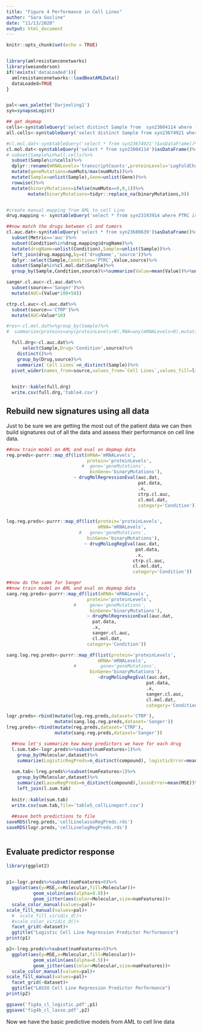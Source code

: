 ```yaml
---
title: "Figure 4 Performance in Cell Lines"
author: "Sara Gosline"
date: "11/13/2020"
output: html_document
---
```


```r
knitr::opts_chunk$set(echo = TRUE)


library(amlresistancenetworks)
library(wesanderson)
if(!exists('dataLoaded')){
  amlresistancenetworks::loadBeatAMLData()
  dataLoaded=TRUE
}


pal<-wes_palette('Darjeeling1')
syn=synapseLogin()

## get depmap
cells<-syn$tableQuery('select distinct Sample from  syn23004114 where ( LogFoldChange<>0 AND transcriptCounts<>0)')$asDataFrame()$Sample
all.cells<-syn$tableQuery('select distinct Sample from syn23674921 where ( LogFoldChange<>0 AND transcriptCounts<>0)')$asDataFrame()$Sample

#cl.mol.dat<-syn$tableQuery('select * from syn23674921')$asDataFrame()%>%
cl.mol.dat<-syn$tableQuery('select * from syn23004114')$asDataFrame()%>%
# subset(Sample%in%all.cells)%>%
  subset(Sample%in%cells)%>%
  dplyr::rename(mRNALevels='transcriptCounts',proteinLevels='LogFoldChange')%>%
  mutate(geneMutations=numMuts/max(numMuts))%>%
  mutate(Sample=unlist(Sample),Gene=unlist(Gene))%>%
  rowwise()%>%
  mutate(binaryMutations=ifelse(numMuts==0,0,1))%>%
        mutate(binaryMutations=tidyr::replace_na(binaryMutations,0))


#create manual mapping from AML to cell Line
drug.mapping <- syn$tableQuery('select * from syn23193914 where PTRC is not NULL')$asDataFrame()

##now match the drugs between cl and tumors
cl.auc.dat<-syn$tableQuery('select * from syn23680639')$asDataFrame()%>%
  subset(Metric=='auc')%>%
  subset(Condition%in%drug.mapping$drugName)%>%
  mutate(drugName=unlist(Condition),Sample=unlist(Sample))%>%
  left_join(drug.mapping,by=c('drugName','source'))%>%
  dplyr::select(Sample,Condition='PTRC',Value,source)%>%
  subset(Sample%in%cl.mol.dat$Sample)%>%
  group_by(Sample,Condition,source)%>%summarize(Value=mean(Value))%>%ungroup()

sanger.cl.auc<-cl.auc.dat%>%
  subset(source=='Sanger')%>%
  mutate(AUC=(Value*100+50))

ctrp.cl.auc<-cl.auc.dat%>%
  subset(source=='CTRP')%>%
  mutate(AUC=Value*10)

#res<-cl.mol.dat%>%group_by(Sample)%>%
#  summarize(proteins=any(proteinLevels>0),RNA=any(mRNALevels>0),mutations=any(geneMutations>0))

  full.drg<-cl.auc.dat%>%
      select(Sample,Drug='Condition',source)%>%
    distinct()%>%
    group_by(Drug,source)%>%
    summarize(`Cell Lines`=n_distinct(Sample))%>%
  pivot_wider(names_from=source,values_from=`Cell Lines`,values_fill=list(`Cell Lines`=0))

              
  knitr::kable(full.drg)
  write.csv(full.drg,'table4.csv')
```

## Rebuild new signatures using all data 

Just to be sure we are getting the most out of the patient data we can then build signatures out of all the data and assess their performance on cell line data.

```r

##now train model on AML and eval on depmap data
reg.preds<-purrr::map_df(list(mRNA='mRNALevels',
                              protein='proteinLevels',
                            #  gene='geneMutations',
                               binGene='binaryMutations'),
                         ~ drugMolRegressionEval(auc.dat,
                                                 pat.data,
                                                 .x,
                                                 ctrp.cl.auc,
                                                 cl.mol.dat,
                                                 category='Condition'))


log.reg.preds<-purrr::map_df(list(protein='proteinLevels',
                                  mRNA='mRNALevels',
                           #   gene='geneMutations',
                              binGene='binaryMutations'),
                             ~ drugMolLogRegEval(auc.dat,
                                                pat.data,
                                                .x,
                                               ctrp.cl.auc,
                                               cl.mol.dat,
                                               category='Condition'))

##now do the same for Sanger
##now train model on AML and eval on depmap data
sang.reg.preds<-purrr::map_df(list(mRNA='mRNALevels',
                              protein='proteinLevels',
                         #     gene='geneMutations',
                               binGene='binaryMutations'),
                              ~ drugMolRegressionEval(auc.dat,
                                pat.data,
                                .x,
                                sanger.cl.auc,
                                cl.mol.dat,
                              category='Condition'))

sang.log.reg.preds<-purrr::map_df(list(protein='proteinLevels',
                                  mRNA='mRNALevels',
                         #         gene='geneMutations',
                               binGene='binaryMutations'),
                                  ~drugMolLogRegEval(auc.dat,
                                                    pat.data,
                                                    .x,
                                                    sanger.cl.auc,
                                                    cl.mol.dat,
                                                    category='Condition'))

logr.preds<-rbind(mutate(log.reg.preds,dataset='CTRP'),
                  mutate(sang.log.reg.preds,dataset='Sanger'))
lreg.preds<-rbind(mutate(reg.preds,dataset='CTRP'),
                  mutate(sang.reg.preds,dataset='Sanger'))

  ##now let's summarize how many predictors we have for each drug
  l.sum.tab<-logr.preds%>%subset(numFeatures>1)%>%
    group_by(Molecular,dataset)%>%
    summarize(LogisticRegPreds=n_distinct(compound), logisticError=mean(MSE))
  
  sum.tab<-lreg.preds%>%subset(numFeatures>1)%>%
    group_by(Molecular,dataset)%>%
    summarize(LassoRegPreds=n_distinct(compound),lassoError=mean(MSE))%>%
    left_join(l.sum.tab)
  
  knitr::kable(sum.tab)
  write.csv(sum.tab,file='table5_cellLineperf.csv')
  
  ##save both predictions to file
saveRDS(lreg.preds,'cellLinelassoRegPreds.rds')
saveRDS(logr.preds,'cellLinelogRegPreds.rds')
    

```

## Evaluate predictor response


```r

library(ggplot2)

  
p1<-logr.preds%>%subset(numFeatures>0)%>%
  ggplot(aes(y=MSE,x=Molecular,fill=Molecular))+
          geom_violin(aes(alpha=0.8))+
          geom_jitter(aes(color=Molecular,size=numFeatures))+
  scale_color_manual(values=pal)+
scale_fill_manual(values=pal)+
  #  scale_fill_viridis_d()+
  #scale_color_viridis_d()+
  facet_grid(~dataset)+
  ggtitle("Logistic Cell Line Regression Predictor Performance")
print(p1)

p2<-lreg.preds%>%subset(numFeatures>0)%>%
  ggplot(aes(y=MSE,x=Molecular,fill=Molecular))+
          geom_violin(aes(alpha=0.5))+
          geom_jitter(aes(color=Molecular,size=numFeatures))+
  scale_color_manual(values=pal)+
scale_fill_manual(values=pal)+
  facet_grid(~dataset)+
  ggtitle("LASSO Cell Line Regression Predictor Performance")
print(p2)

ggsave('fig4a_cl_logistic.pdf',p1)
ggsave('fig4b_cl_lasso.pdf',p2)
```


Now we have the basic predictive models from AML to cell line data